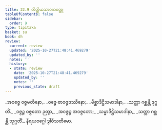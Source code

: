 ```yaml
---
title: 22.9 တိတ္ထိယသာဝကဝတ္ထု
tableOfContents: false
sidebar:
  order: 9
type: tipitaka
basket: su
book: dh
review:
  current: review
  updated: '2025-10-27T21:48:41.469279'
  updated_by: ''
  notes: ''
  history:
  - state: review
    date: '2025-10-27T21:48:41.469279'
    updated_by: ''
    notes: ''
    previous_state: draft
---
```



<ReviewStatus review={frontmatter.review} showDetails={true} />

<HypothesisAnnotation frontmatter={frontmatter} />

<DynamicBreadcrumb />

<Division number="318" book="dh" e="ch" v="18" p="58">

<Paragraph number="342" type="verses" book="dh">
_အဝဇ္ဇေ ဝဇ္ဇမတိနော,_  
_ဝဇ္ဇေ စာဝဇ္ဇဒဿိနော;_  
_မိစ္ဆာဒိဋ္ဌိသမာဒါနာ,_  
_သတ္တာ ဂစ္ဆန္တိ ဒုဂ္ဂတိံ._  

</Paragraph>

</Division>
<Division number="319" book="dh" e="ch" v="18" p="58">

<Paragraph number="343" type="verses" book="dh">
_ဝဇ္ဇဉ္စ ဝဇ္ဇတော ဉတွာ,_  
_အဝဇ္ဇဉ္စ အဝဇ္ဇတော;_  
_သမ္မာဒိဋ္ဌိသမာဒါနာ,_  
_သတ္တာ ဂစ္ဆန္တိ သုဂ္ဂတိံ._  


</Paragraph>
</Division>

<Paragraph number="344" type="center" book="dh">
နိရယဝဂ္ဂေါ ဒွါဝီသတိမော.
</Paragraph>